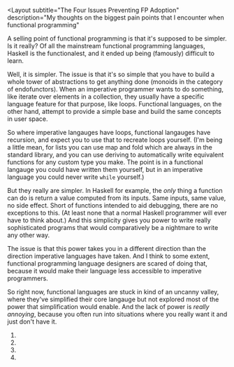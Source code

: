 <Layout
  subtitle="The Four Issues Preventing FP Adoption"
  description="My thoughts on the biggest pain points that I encounter when functional programming"
>

A selling point of functional programming is that it's supposed to be simpler. Is it really? Of all the mainstream functional programming languages, Haskell is the functionalest, and it ended up being (famously) difficult to learn.

Well, it is simpler. The issue is that it's so simple that you have to build a whole tower of abstractions to get anything done (monoids in the category of endofunctors). When an imperative programmer wants to do something, like iterate over elements in a collection, they usually have a specific language feature for that purpose, like loops. Functional languages, on the other hand, attempt to provide a simple base and build the same concepts in user space.

So where imperative langauges have loops, functional langauges have recursion, and expect you to use that to recreate loops yourself. (I'm being a little mean, for lists you can use map and fold which are always in the standard library, and you can use deriving to automatically write equivalent functions for any custom type you make. The point is in a functional langauge you could have written them yourself, but in an imperative language you could never write `while` yourself.)

But they really are simpler. In Haskell for example, the _only_ thing a function can do is return a value computed from its inputs. Same inputs, same value, no side effect. Short of functions intended to aid debugging, there are no exceptions to this. (At least none that a normal Haskell programmer will ever have to think about.) And this simplicity gives you power to write really sophisticated programs that would comparatively be a nightmare to write any other way.

The issue is that this power takes you in a different direction than the direction imperative languages have taken. And I think to some extent, functional programming language designers are scared of doing that, because it would make their language less accessible to imperative programmers.

So right now, functional languages are stuck in kind of an uncanny valley, where they've simplified their core langauge but not explored most of the power that simplification would enable. And the lack of power is _really annoying_, because you often run into situations where you really want it and just don't have it.

1.

2.

3.

4.

</Layout>
